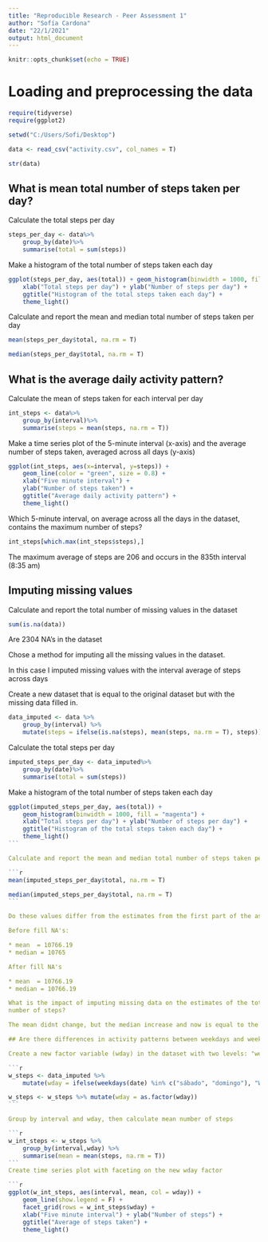 ---
title: "Reproducible Research - Peer Assessment 1"
author: "Sofía Cardona"
date: "22/1/2021"
output: html_document
---

```{r setup, include=FALSE}
knitr::opts_chunk$set(echo = TRUE)
```


# Loading and preprocessing the data

```{r, echo = TRUE}
require(tidyverse)
require(ggplot2)

setwd("C:/Users/Sofi/Desktop")

data <- read_csv("activity.csv", col_names = T)

str(data)
```

## What is mean total number of steps taken per day?

Calculate the total steps per day

```{r, echo = TRUE}
steps_per_day <- data%>% 
    group_by(date)%>%
    summarise(total = sum(steps))
```

Make a histogram of the total number of steps taken each day

```{r, echo=TRUE}
ggplot(steps_per_day, aes(total)) + geom_histogram(binwidth = 1000, fill = "skyblue") +
    xlab("Total steps per day") + ylab("Number of steps per day") +
    ggtitle("Histogram of the total steps taken each day") +
    theme_light()
```

Calculate and report the mean and median total number of steps taken per day

```{r, echo = TRUE}
mean(steps_per_day$total, na.rm = T) 

median(steps_per_day$total, na.rm = T) 
```

## What is the average daily activity pattern?

Calculate the mean of steps taken for each interval per day

```{r, echo = TRUE}
int_steps <- data%>%
    group_by(interval)%>%
    summarise(steps = mean(steps, na.rm = T))
```

Make a time series plot of the 5-minute interval (x-axis) and the average number
of steps taken, averaged across all days (y-axis)

```{r, echo = TRUE}
ggplot(int_steps, aes(x=interval, y=steps)) +
    geom_line(color = "green", size = 0.8) +
    xlab("Five minute interval") +
    ylab("Number of steps taken") +
    ggtitle("Average daily activity pattern") +
    theme_light()
```

Which 5-minute interval, on average across all the days in the dataset, contains
the maximum number of steps?

```{r, echo = TRUE}
int_steps[which.max(int_steps$steps),]
```

The maximum average of steps are 206 and occurs in the 835th interval (8:35 am)


## Imputing missing values

Calculate and report the total number of missing values in the dataset 

```{r, echo = TRUE}
sum(is.na(data))
```

Are 2304 NA's in the dataset

Chose a method for imputing all the missing values in the dataset. 

In this case I imputed missing values with the interval average of steps across days

Create a new dataset that is equal to the original dataset but with the missing 
data filled in.

```{r, echo = TRUE}
data_imputed <- data %>%
    group_by(interval) %>%
    mutate(steps = ifelse(is.na(steps), mean(steps, na.rm = T), steps))
```

Calculate the total steps per day

```{r, echo = TRUE}
imputed_steps_per_day <- data_imputed%>% 
    group_by(date)%>%
    summarise(total = sum(steps))
```

Make a histogram of the total number of steps taken each day

````{r, echo = TRUE}
ggplot(imputed_steps_per_day, aes(total)) +
    geom_histogram(binwidth = 1000, fill = "magenta") +
    xlab("Total steps per day") + ylab("Number of steps per day") +
    ggtitle("Histogram of the total steps taken each day") +
    theme_light()
```

Calculate and report the mean and median total number of steps taken per day.

```{r, echo = TRUE}
mean(imputed_steps_per_day$total, na.rm = T) 

median(imputed_steps_per_day$total, na.rm = T) 
```

Do these values differ from the estimates from the first part of the assignment?

Before fill NA's:

* mean  = 10766.19
* median = 10765

After fill NA's

* mean  = 10766.19
* median = 10766.19

What is the impact of imputing missing data on the estimates of the total daily 
number of steps?

The mean didnt change, but the median increase and now is equal to the mean

## Are there differences in activity patterns between weekdays and weekends?

Create a new factor variable (wday) in the dataset with two levels: "weekday" & "weekend"

```{r, echo = TRUE}
w_steps <- data_imputed %>%
    mutate(wday = ifelse(weekdays(date) %in% c("sábado", "domingo"), "Weekend", "Weekday" ))

w_steps <- w_steps %>% mutate(wday = as.factor(wday))
```

Group by interval and wday, then calculate mean number of steps

```{r, echo = TRUE}
w_int_steps <- w_steps %>% 
    group_by(interval,wday) %>%
    summarise(mean = mean(steps, na.rm = T))
```
Create time series plot with faceting on the new wday factor

```{r, echo = TRUE}
ggplot(w_int_steps, aes(interval, mean, col = wday)) + 
    geom_line(show.legend = F) +
    facet_grid(rows = w_int_steps$wday) +
    xlab("Five minute interval") + ylab("Number of steps") +
    ggtitle("Average of steps taken") +
    theme_light()
````
